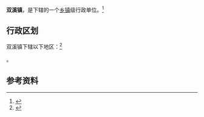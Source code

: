 {{中国乡级行政区|61/07/22/114/000}}

'''双溪镇'''，是{{PRC admin/fullname|61/07/22/114/000|3}}下辖的一个[[乡镇|乡镇]]级行政单位。<ref>{{PRC admin/ref sgc|{{PRC admin/parent|61/07/22/114/000}}}}</ref>

== 行政区划 ==

双溪镇下辖以下地区：<ref>{{PRC admin/ref sgc|61/07/22/114/000}}</ref>

{{PRC admin/children|61/07/22/114/000}}。

== 参考资料 ==

{{reflist}}

{{行政区划小作品}}
{{PRC admin/navcat|61/07/22/114/000}}